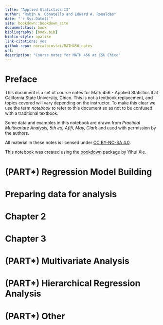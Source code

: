 ```yaml
--- 
title: "Applied Statistics II"
author: "Robin A. Donatello and Edward A. Roualdes"
date: "`r Sys.Date()`"
site: bookdown::bookdown_site
documentclass: book
bibliography: [book.bib]
biblio-style: apalike
link-citations: yes
github-repo: norcalbiostat/MATH456_notes
url: 
description: "Course notes for MATH 456 at CSU Chico"
---
```


# Preface {-}

This document is a set of course notes for Math 456 - Applied Statistics II at California State University, Chico. This is not a textbook replacement, and topics covered will vary depending on the instructor. To make this clear we use the term _notebook_ to refer to this document so as not to be confused with a traditional textbook. 

Some data and examples in this notebook are drawn from _Practical Multivariate Analysis, 5th ed, Afifi, May, Clark_ and used with permission by the authors. 

All material in these notes is licensed under [CC BY-NC-SA 4.0](https://creativecommons.org/licenses/by-nc-sa/4.0/).

This notebook was created using the [bookdown](https://bookdown.org/yihui/bookdown/) package by Yihui Xie. 


# (PART\*) Regression Model Building {-}

# Preparing data for analysis
# Chapter 2
# Chapter 3

# (PART\*) Multivariate Analysis {-}


# (PART\*) Hierarchical Regression Analysis {-}


# (PART\*) Other {-}

